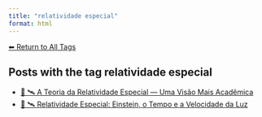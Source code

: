 ```yaml
---
title: "relatividade especial"
format: html
---
```


[⬅ Return to All Tags](../tags.qmd)

## Posts with the tag **relatividade especial**

- [📘 🛰️ A Teoria da Relatividade Especial — Uma Visão Mais Acadêmica](/posts/physics/relatividade-especial-academico.html)
- [📘 🛰️ Relatividade Especial: Einstein, o Tempo e a Velocidade da Luz](/posts/physics/relatividade-especial.html)
